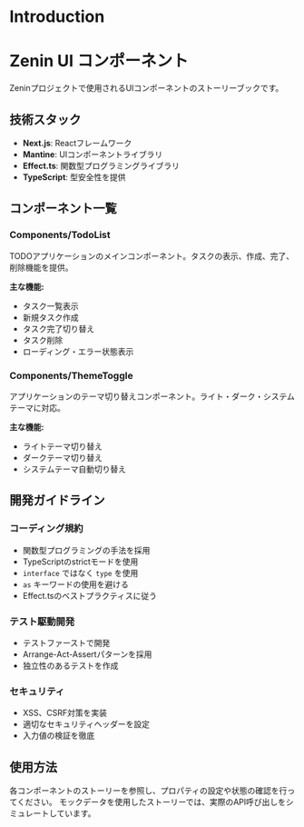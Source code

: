 # Introduction

# Zenin UI コンポーネント

Zeninプロジェクトで使用されるUIコンポーネントのストーリーブックです。

## 技術スタック

- **Next.js**: Reactフレームワーク
- **Mantine**: UIコンポーネントライブラリ  
- **Effect.ts**: 関数型プログラミングライブラリ
- **TypeScript**: 型安全性を提供

## コンポーネント一覧

### Components/TodoList
TODOアプリケーションのメインコンポーネント。タスクの表示、作成、完了、削除機能を提供。

**主な機能:**
- タスク一覧表示
- 新規タスク作成
- タスク完了切り替え
- タスク削除
- ローディング・エラー状態表示

### Components/ThemeToggle
アプリケーションのテーマ切り替えコンポーネント。ライト・ダーク・システムテーマに対応。

**主な機能:**
- ライトテーマ切り替え
- ダークテーマ切り替え
- システムテーマ自動切り替え

## 開発ガイドライン

### コーディング規約
- 関数型プログラミングの手法を採用
- TypeScriptのstrictモードを使用
- `interface` ではなく `type` を使用
- `as` キーワードの使用を避ける
- Effect.tsのベストプラクティスに従う

### テスト駆動開発
- テストファーストで開発
- Arrange-Act-Assertパターンを採用
- 独立性のあるテストを作成

### セキュリティ
- XSS、CSRF対策を実装
- 適切なセキュリティヘッダーを設定
- 入力値の検証を徹底

## 使用方法

各コンポーネントのストーリーを参照し、プロパティの設定や状態の確認を行ってください。
モックデータを使用したストーリーでは、実際のAPI呼び出しをシミュレートしています。